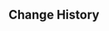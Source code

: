 {{Repertoire of Myriad Melodies Score
|name        = Se mettre sur son trente-et-un !
|image       = Repertoire of Myriad Melodies Cover 55.png
|album       = Fontaine: Fountain of Belleau
|order       = 7
|region      = Fontaine
|character   = Furina
|soundtrack  = Se mettre sur son trente-et-un !
|bpm         = 110
|duration    = 2m 22s
|level_1     = Normal
|stars_1     = 1
|reward_1    = Repertoire Coins*20
|notes_1     = 120
|level_2     = Hard
|stars_2     = 3
|reward_2    = Repertoire Coins*40
|notes_2     = 172
|level_3     = Pro
|stars_3     = 4
|reward_3    = Repertoire Coins*60
|notes_3     = 196
|level_4     = Legendary
|stars_4     = 7
|notes_4     = 418
}}

==Change History==
{{Change History|5.3}}